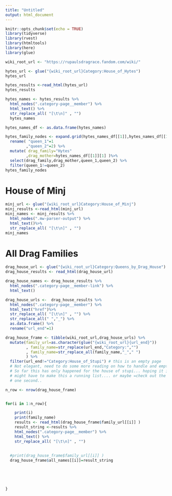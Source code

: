 ```yaml
---
title: "Untitled"
output: html_document
---
```


```r
knitr::opts_chunk$set(echo = TRUE)
library(tidyverse)
library(rvest)
library(htmltools)
library(here)
library(glue)

wiki_root_url <- "https://rupaulsdragrace.fandom.com/wiki/"
```

```r
hytes_url <- glue("{wiki_root_url}Category:House_of_Hytes")
hytes_url
```

```r
hytes_results <-read_html(hytes_url)
hytes_results
```

```r
hytes_names <- hytes_results %>% 
  html_nodes(".category-page__member") %>% 
  html_text() %>% 
  str_replace_all( "[\t\n]" , "")
  hytes_names
```

```r
hytes_names_df <- as.data.frame(hytes_names)
```

```r
hytes_family_nodes <- expand.grid(hytes_names_df[[1]],hytes_names_df[[1]]) %>% 
  rename( "queen_1"=1
         ,"queen_2"=2) %>% 
  mutate( drag_family="Hytes"
         ,drag_mother=hytes_names_df[[1]][1] )%>%
  select(drag_family,drag_mother,queen_1,queen_2) %>% 
  filter(queen_1!=queen_2) 
hytes_family_nodes
```

# House of Minj
```r
minj_url <- glue("{wiki_root_url}Category:House_of_Minj")
minj_results <-read_html(minj_url)
minj_names <- minj_results %>% 
  html_nodes(".mw-parser-output") %>% 
  html_text()%>% 
  str_replace_all( "[\t\n]" , "") 
minj_names
```

# All Drag Families 
```r
drag_house_url <- glue("{wiki_root_url}Category:Queens_by_Drag_House")
drag_house_results <- read_html(drag_house_url)

drag_house_names <- drag_house_results %>% 
  html_nodes(".category-page__member-link") %>% 
  html_text() 

drag_house_urls <-  drag_house_results %>% 
  html_nodes(".category-page__member") %>% 
  html_text("href")%>% 
  str_replace_all( "[\t\n]" , "") %>% 
  str_replace_all(" ","_") %>% 
  as.data.frame() %>% 
  rename("url_end"=1)

drag_house_frame <- tibble(wiki_root_url,drag_house_urls) %>% 
  mutate(family_url=as.character(glue("{wiki_root_url}{url_end}"))
         , family_name=str_replace(url_end,"Category:","")
         , family_name=str_replace_all(family_name,"_"," ")
         ) %>% 
  filter(url_end!="Category:House_of_Stupi") # this is an empty page
  # Not elegant, need to do some more reading on how to handle and empty element.
  # So far this has only happened for the house of stupi... hoping it is a one off 
  # might have to make this a running list.... or maybe =check out the results 
  # one second..

```

```r
n_row <- nrow(drag_house_frame)


for(i in 1:n_row){

    print(i)
    print(family_name)
    results <- read_html(drag_house_frame$family_url[[i]] )
    result_string <-results %>% 
    html_nodes(".category-page__member") %>% 
    html_text() %>% 
    str_replace_all( "[\t\n]" , "")
  
 
  #print(drag_house_frame$family_url[[i]] )
  drag_house_frame$all_names[[i]]=result_string
    
  
  

  
}

```
 
